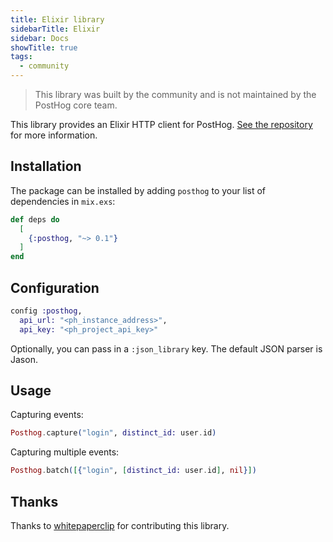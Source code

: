 ```yaml
---
title: Elixir library
sidebarTitle: Elixir
sidebar: Docs
showTitle: true
tags:
  - community
---
```


> This library was built by the community and is not maintained by the PostHog core team.

This library provides an Elixir HTTP client for PostHog. [See the repository](https://github.com/whitepaperclip/posthog) for more information.

## Installation

The package can be installed by adding `posthog` to your list of dependencies in `mix.exs`:

```elixir
def deps do
  [
    {:posthog, "~> 0.1"}
  ]
end
```

## Configuration

```elixir
config :posthog,
  api_url: "<ph_instance_address>",
  api_key: "<ph_project_api_key>"
```

Optionally, you can pass in a `:json_library` key. The default JSON parser is Jason.

## Usage

Capturing events:

```elixir
Posthog.capture("login", distinct_id: user.id)
```

Capturing multiple events:

```elixir
Posthog.batch([{"login", [distinct_id: user.id], nil}])
```

## Thanks

Thanks to [whitepaperclip](https://github.com/whitepaperclip) for contributing this library.
